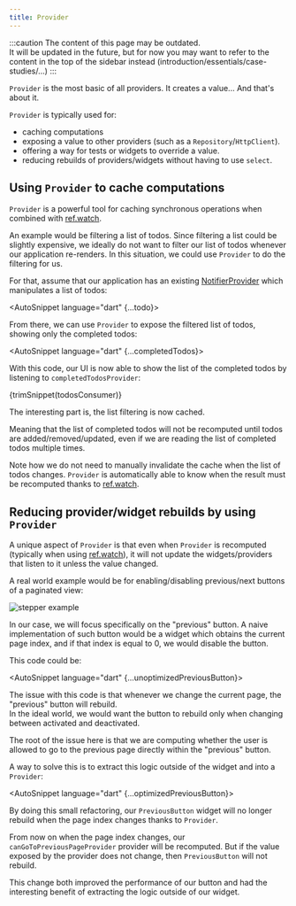 ```yaml
---
title: Provider
---
```



:::caution
The content of this page may be outdated.  
It will be updated in the future, but for now you may want to refer to the content
in the top of the sidebar instead (introduction/essentials/case-studies/...)
:::

`Provider` is the most basic of all providers. It creates a value... And that's about it.

`Provider` is typically used for:

- caching computations
- exposing a value to other providers (such as a `Repository`/`HttpClient`).
- offering a way for tests or widgets to override a value.
- reducing rebuilds of providers/widgets without having to use `select`.

## Using `Provider` to cache computations

`Provider` is a powerful tool for caching synchronous operations when combined
with [ref.watch].

An example would be filtering a list of todos.
Since filtering a list could be slightly expensive, we ideally do not want to
filter our list of todos whenever our application re-renders.
In this situation, we could use `Provider` to do the filtering for us.

For that, assume that our application has an existing [NotifierProvider]
which manipulates a list of todos:

<AutoSnippet language="dart" {...todo}></AutoSnippet>

From there, we can use `Provider` to expose the filtered list of todos, showing
only the completed todos:

<AutoSnippet language="dart" {...completedTodos}></AutoSnippet>

With this code, our UI is now able to show the list of the completed todos
by listening to `completedTodosProvider`:

<CodeBlock>{trimSnippet(todosConsumer)}</CodeBlock>

The interesting part is, the list filtering is now cached.

Meaning that the list of completed todos will not be recomputed until
todos are added/removed/updated, even if we are reading the list of completed
todos multiple times.

Note how we do not need to manually invalidate the cache when the list of todos
changes. `Provider` is automatically able to know when the result must be recomputed
thanks to [ref.watch].

## Reducing provider/widget rebuilds by using `Provider`

A unique aspect of `Provider` is that even when `Provider` is recomputed
(typically when using [ref.watch]), it will not update the widgets/providers
that listen to it unless the value changed.

A real world example would be for enabling/disabling previous/next buttons
of a paginated view:

![stepper example](https://user-images.githubusercontent.com/134939/47580830-31263a00-d950-11e8-9b61-0eaddab2709e.png)

In our case, we will focus specifically on the "previous" button.
A naive implementation of such button would be a widget which obtains the
current page index, and if that index is equal to 0, we would disable the button.

This code could be:

<AutoSnippet language="dart" {...unoptimizedPreviousButton}></AutoSnippet>

The issue with this code is that whenever we change the current page, the "previous"
button will rebuild.  
In the ideal world, we would want the button to rebuild only when changing between
activated and deactivated.

The root of the issue here is that we are computing whether the user is
allowed to go to the previous page directly within the "previous" button.

A way to solve this is to extract this logic outside of the widget and into a `Provider`:

<AutoSnippet language="dart" {...optimizedPreviousButton}></AutoSnippet>

By doing this small refactoring, our `PreviousButton` widget will no longer
rebuild when the page index changes thanks to `Provider`.

From now on when the page index changes, our `canGoToPreviousPageProvider` provider
will be recomputed. But if the value exposed by the provider does not change,
then `PreviousButton` will not rebuild.

This change both improved the performance of our button and had the interesting
benefit of extracting the logic outside of our widget.

[ref.watch]: ../concepts/reading#using-refwatch-to-observe-a-provider
[notifierprovider]: ./notifier_provider
